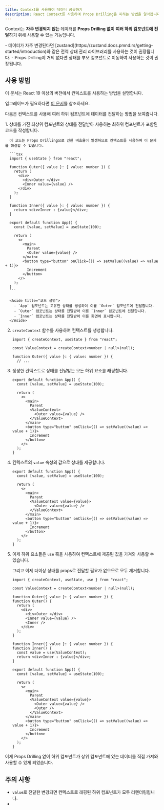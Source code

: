 ```yaml
---
title: Context를 사용하여 데이터 공유하기
description: React Context를 사용하여 Props Drilling을 피하는 방법을 알아봅니다.
---
```


Context는 **자주 변경되지 않는** 데이터를 **Props Drilling 없이** **여러 하위 컴포넌트에 전달**하기 위해 사용할 수 있는 기능입니다.


<Aside type="tip">
- 데이터가 자주 변경된다면 [zustand](https://zustand.docs.pmnd.rs/getting-started/introduction)와 같은 전역 상태 관리 라이브러리를 사용하는 것이 권장됩니다.
- Props Drilling이 거의 없다면 상태를 부모 컴포넌트로 이동하여 사용하는 것이 권장됩니다.
</Aside>

## 사용 방법

<Aside type="caution">
이 문서는 React 19 이상의 버전에서 컨텍스트를 사용하는 방법을 설명합니다.

업그레이드가 필요하다면 [이 문서](https://react.dev/blog/2024/04/25/react-19-upgrade-guide)를 참조하세요.
</Aside>

다음은 컨텍스트를 사용해 여러 하위 컴포넌트에 데이터를 전달하는 방법을 보여줍니다.

<Steps>
  1. 상태를 가진 최상위 컴포넌트와 상태를 전달받아 사용하는 최하위 컴포넌트가 포함된 코드를 작성합니다.

      이 코드는 Props Drilling으로 인한 비효율이 발생하므로 컨텍스트를 사용하여 이 문제를 해결할 수 있습니다.

      ```tsx
      import { useState } from "react";

      function Outer({ value }: { value: number }) {
        return (
          <div>
            <div>Outer </div>
            <Inner value={value} />
          </div>
        );
      }

      function Inner({ value }: { value: number }) {
        return <div>Inner : {value}</div>;
      }

      export default function App() {
        const [value, setValue] = useState(100);

        return (
          <>
            <main>
              Parent
              <Outer value={value} />
            </main>
            <button type="button" onClick={() => setValue((value) => value + 1)}>
              Increment
            </button>
          </>
        );
      }
      ```

      <Aside title="코드 설명">
        - `App` 컴포넌트는 고유한 상태를 생성하여 이를 `Outer` 컴포넌트에 전달합니다.
        - `Outer` 컴포넌트는 상태를 전달받아 이를 `Inner` 컴포넌트에 전달합니다.
        - `Inner` 컴포넌트는 상태를 전달받아 이를 화면에 표시합니다.
      </Aside>

  2. `createContext` 함수를 사용하여 컨텍스트를 생성합니다.

      ```tsx ins={3} "createContext"
      import { createContext, useState } from "react";

      const ValueContext = createContext<number | null>(null);

      function Outer({ value }: { value: number }) {
        // ...
      ```
  3. 생성한 컨텍스트로 상태를 전달받는 모든 하위 요소를 래핑합니다.

      ```tsx collapse={1-7, 11-17} ins={8, 10}
      export default function App() {
        const [value, setValue] = useState(100);

        return (
          <>
            <main>
              Parent
              <ValueContext>
                <Outer value={value} />
              </ValueContext>
            </main>
            <button type="button" onClick={() => setValue((value) => value + 1)}>
              Increment
            </button>
          </>
        );
      }
      ```
  4. 컨텍스트의 `value` 속성의 값으로 상태를 제공합니다.

      ```tsx {8} collapse={1-7, 11-17}
      export default function App() {
        const [value, setValue] = useState(100);

        return (
          <>
            <main>
              Parent
              <ValueContext value={value}>
                <Outer value={value} />
              </ValueContext>
            </main>
            <button type="button" onClick={() => setValue((value) => value + 1)}>
              Increment
            </button>
          </>
        );
      }
      ```
  5. 이제 하위 요소들은 `use` 훅을 사용하여 컨텍스트에 제공된 값을 가져와 사용할 수 있습니다.

     그리고 이제 더이상 상태를 props로 전달할 필요가 없으므로 모두 제거합니다.

      ```tsx del={5, 10, 16, 30} ins={6, 11, 17-18, 31} " use " collapse={19-29, 32-39}
      import { createContext, useState, use } from "react";

      const ValueContext = createContext<number | null>(null);

      function Outer({ value }: { value: number }) {
      function Outer() {
        return (
          <div>
            <div>Outer </div>
            <Inner value={value} />
            <Inner />
          </div>
        );
      }

      function Inner({ value }: { value: number }) {
      function Inner() {
        const value = use(ValueContext);
        return <div>Inner : {value}</div>;
      }

      export default function App() {
        const [value, setValue] = useState(100);

        return (
          <>
            <main>
              Parent
              <ValueContext value={value}>
                <Outer value={value} />
                <Outer />
              </ValueContext>
            </main>
            <button type="button" onClick={() => setValue((value) => value + 1)}>
              Increment
            </button>
          </>
        );
      }
      ```
</Steps>

이제 Props Drilling 없이 하위 컴포넌트가 상위 컴포넌트에 있는 데이터를 직접 가져와 사용할 수 있게 되었습니다.

## 주의 사항

- `value`로 전달한 변경되면 컨텍스트로 래핑된 하위 컴포넌트가 모두 리렌더링됩니다.
- 
